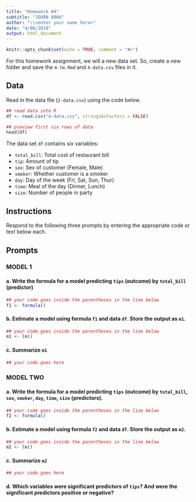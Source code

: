 ```yaml
---
title: "Homework #4"
subtitle: "JOURN 8006"
author: "\\<enter your name here>"
date: "4/06/2018"
output: html_document
---
```


```r
knitr::opts_chunk$set(echo = TRUE, comment = "#>")
```

For this homework assignment, we will a new data set. So, create a new folder and save the `4-lm.Rmd` and `4-data.csv` files in it.

## Data

Read in the data file (`2-data.csv`) using the code below.

```r
## read data into R
df <- read.csv("4-data.csv", stringsAsFactors = FALSE)

## preview first six rows of data
head(df)
```

The data set `df` contains six variables:

- `total_bill`: Total cost of restaurant bill
- `tip`: Amount of tip
- `sex`: Sex of customer (Female, Male)
- `smoker`: Whether customer is a smoker
- `day`: Day of the week (Fri, Sat, Sun, Thur)
- `time`: Meal of the day (Dinner, Lunch)
- `size`: Number of people in party

## Instructions
Respond to the following three prompts by entering the appropriate code or text below each.

## Prompts

### MODEL 1

#### a. Write the formula for a model predicting `tips` (outcome) by `total_bill` (predictor)

```r
## your code goes inside the parentheses in the line below
f1 <- formula()
```

#### b. Estimate a model using formula `f1` and data `df`. Store the output as `m1`.

```r
## your code goes inside the parentheses in the line below
m1 <- lm()
```

#### c. Summarize `m1`

```r
## your code goes here

```

### MODEL TWO

#### a. Write the formula for a model predicting `tips` (outcome) by `total_bill`, `sex`, `smoker`, `day`, `time`, `size` (predictors).

```r
## your code goes inside the parentheses in the line below
f2 <- formula()
```

#### b. Estimate a model using formula `f2` and data `df`. Store the output as `m2`.

```r
## your code goes inside the parentheses in the line below
m2 <- lm()
```


#### c. Summarize `m2`

```r
## your code goes here

```

#### d. Which variables were significant predictors of `tips`? And were the significant predictors positive or negative?

<!-- write your answer here -->



